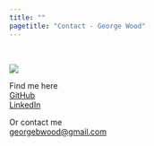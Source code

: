 ```yaml
---
title: ""
pagetitle: "Contact - George Wood"
---
```


\ 

::: {.column-screen-inset}

::: {.grid}

::: {.g-col-12 .g-col-sm-6 .g-col-md-4 .g-col-lg-3}
![](images/headshot_bw3.jpg)

Find me here\
[GitHub](https://github.com/george-wood)\
[LinkedIn](https://www.linkedin.com/in/george-wood-72a262a9/)

Or contact me\
[georgebwood\@gmail.com](mailto:georgebwood@gmail.com)
:::

:::

:::